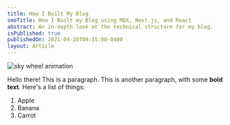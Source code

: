 ```yaml
---
title: How I Built My Blog
seoTitle: How I Built my Blog using MDX, Next.js, and React
abstract: An in-depth look at the technical structure for my blog.
isPublished: true
publishedOn: 2021-04-20T09:15:00-0400
layout: Article
---
```




<Image
  src="/sky-wheel.gif"
  alt="sky wheel animation"
  className="object-cover rounded-full w-full h-full mb-4"
  width={100}
  height={100}
/>

Hello there! This is a paragraph. This is another paragraph, with some **bold text**.
Here's a list of things:

1. Apple
2. Banana
3. Carrot
